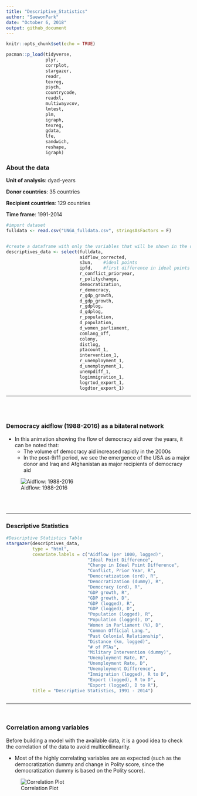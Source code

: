```yaml
---
title: "Descriptive_Statistics"
author: "SaewonPark"
date: "October 6, 2018"
output: github_document
---
```



```r
knitr::opts_chunk$set(echo = TRUE)

pacman::p_load(tidyverse,
               plyr,
               corrplot,
               stargazer,
               readr,
               texreg,
               psych,
               countrycode,
               readxl,
               multiwayvcov,
               lmtest,
               plm,
               igraph,
               texreg,
               gdata,
               lfe,
               sandwich,
               reshape,
               igraph)

```

### About the data

**Unit of analysis**: dyad-years

**Donor countries**: 35 countries

**Recipient countries**: 129 countries

**Time frame**: 1991-2014


```r
#import dataset
fulldata <- read.csv("UNGA_fulldata.csv", stringsAsFactors = F)


#create a dataframe with only the variables that will be shown in the descriptives
descriptives_data <- select(fulldata, 
                            aidflow_corrected,
                            s3un,    #ideal points
                            ipfd,    #first difference in ideal points
                            r_conflict_prioryear,
                            r_politychange,
                            democratization,
                            r_democracy,
                            r_gdp_growth,
                            d_gdp_growth,
                            r_gdplog, 
                            d_gdplog,
                            r_population,
                            d_population,
                            d_women_parliament,
                            comlang_off,
                            colony,
                            distlog,
                            ptacount_1,
                            intervention_1,
                            r_unemployment_1,
                            d_unemployment_1,
                            unempdiff_1,
                            logimmigration_1,
                            logrtod_export_1,
                            logdtor_export_1)


```


***

<br>
<br>


### Democracy aidflow (1988-2016) as a bilateral network

* In this animation showing the flow of democracy aid over the years, it can be noted that:
  - The volume of democracy aid increased rapidly in the 2000s
  - In the post-9/11 period, we see the emergence of the USA as a major donor and Iraq and Afghanistan as major recipients of democracy aid

![Aidflow: 1988-2016](aidflow_test3.gif)


<br>
<br>


***

### Descriptive Statistics

```r

#Descriptive Statistics Table
stargazer(descriptives_data,
          type = "html",
          covariate.labels = c("Aidflow (per 1000, logged)",
                               "Ideal Point Difference",
                               "Change in Ideal Point Difference",
                               "Conflict, Prior Year, R",
                               "Democratization (ord), R",
                               "Democratization (dummy), R",
                               "Democracy (ord), R",
                               "GDP growth, R",
                               "GDP growth, D",
                               "GDP (logged), R",
                               "GDP (logged), D",
                               "Population (logged), R",
                               "Population (logged), D",
                               "Women in Parliament (%), D",
                               "Common Official Lang.",
                               "Past Colonial Relationship",
                               "Distance (km, logged)",
                               "# of PTAs",
                               "Military Intervention (dummy)",
                               "Unemployment Rate, R",
                               "Unemployment Rate, D",
                               "Unemployment Difference",
                               "Immigration (logged), R to D",
                               "Export (logged), R to D",
                               "Export (logged), D to R"),
          title = "Descriptive Statistics, 1991 - 2014")



```


***

<br>

### Correlation among variables

Before building a model with the available data, it is a good idea to check the correlation of the data to avoid multicollinearity.

  + Most of the highly correlating variables are as expected (such as the democratization dummy and change in Polity score, since the democratization dummy is based on the Polity score).

![Correlation Plot](corrplot.png)

